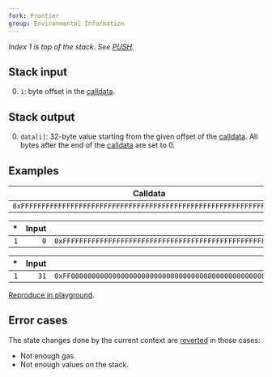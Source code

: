 ```yaml
---
fork: Frontier
group: Environmental Information
---
```


*Index 1 is top of the stack. See [PUSH](/#60).*

## Stack input

0. `i`: byte offset in the [calldata](/about).

## Stack output

0. `data[i]`: 32-byte value starting from the given offset of the [calldata](/about). All bytes after the end of the [calldata](/about) are set to 0.

## Examples

| Calldata |
|---------|
| `0xFFFFFFFFFFFFFFFFFFFFFFFFFFFFFFFFFFFFFFFFFFFFFFFFFFFFFFFFFFFFFFFF` |

| * | Input | Output |
|--:|------:|-------:|
| `1` | `0` | `0xFFFFFFFFFFFFFFFFFFFFFFFFFFFFFFFFFFFFFFFFFFFFFFFFFFFFFFFFFFFFFFFF` |

| * | Input | Output |
|--:|------:|-------:|
| `1` | `31` | `0xFF00000000000000000000000000000000000000000000000000000000000000` |

[Reproduce in playground](/playground?unit=Wei&callData=0xFFFFFFFFFFFFFFFFFFFFFFFFFFFFFFFFFFFFFFFFFFFFFFFFFFFFFFFFFFFFFFFF&codeType=Mnemonic&code='~1w0yzz~2w31y'~%2F%2F%20Example%20z%5CnyzCALLDATALOADwzPUSH1%20%01wyz~_).

## Error cases

The state changes done by the current context are [reverted](#FD) in those cases:
- Not enough gas.
- Not enough values on the stack.

